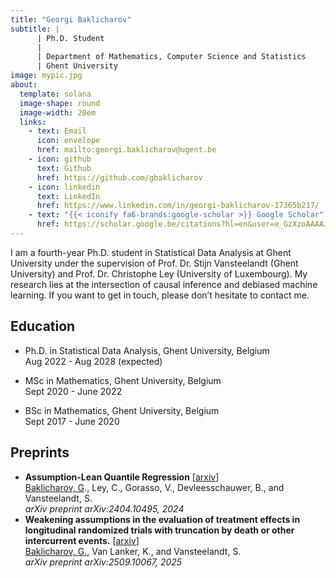 ```yaml
---
title: "Georgi Baklicharov"
subtitle: |
      | Ph.D. Student
      |
      | Department of Mathematics, Computer Science and Statistics 
      | Ghent University
image: mypic.jpg
about:
  template: solana
  image-shape: round
  image-width: 20em
  links:
    - text: Email
      icon: envelope
      href: mailto:georgi.baklicharov@ugent.be
    - icon: github
      text: Github
      href: https://github.com/gbaklicharov
    - icon: linkedin
      text: LinkedIn
      href: https://www.linkedin.com/in/georgi-baklicharov-17365b217/
    - text: "{{< iconify fa6-brands:google-scholar >}} Google Scholar" 
      href: https://scholar.google.be/citations?hl=en&user=e_GzXzoAAAAJ
---
```


I am a fourth-year Ph.D. student in Statistical Data Analysis at [Ghent University](https://www.ugent.be/en){target="blank" style="text-decoration: none"} under the supervision of Prof. Dr. [Stijn Vansteelandt](https://users.ugent.be/~svsteela/){target="blank" style="text-decoration: none"} (Ghent University) and Prof. Dr. [Christophe Ley](https://math.uni.lu/midas/people/dp/?christopheley){target="blank" style="text-decoration: none"} (University of Luxembourg). My research lies at the intersection of causal inference and debiased machine learning. If you want to get in touch, please don't hesitate to contact me.

## **Education**

-   Ph.D. in Statistical Data Analysis, Ghent University, Belgium\
    Aug 2022 - Aug 2028 (expected)

-   MSc in Mathematics, Ghent University, Belgium\
    Sept 2020 - June 2022

-   BSc in Mathematics, Ghent University, Belgium\
    Sept 2017 - June 2020

## Preprints

-   **Assumption-Lean Quantile Regression** \[[arxiv](https://arxiv.org/abs/2404.10495){target="blank"}\]\
    [Baklicharov, G]{.underline}., Ley, C., Gorasso, V., Devleesschauwer, B., and Vansteelandt, S.\
    *arXiv preprint arXiv:2404.10495, 2024*
-   **Weakening assumptions in the evaluation of treatment effects in longitudinal randomized trials with truncation by death or other intercurrent events.** \[[arxiv](#0){target="blank"}\]\
    [Baklicharov, G.]{.underline}, Van Lanker, K., and Vansteelandt, S.\
    *arXiv preprint arXiv:2509.10067, 2025*

